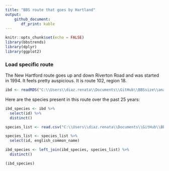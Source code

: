 ```yaml
---
title: "BBS route that goes by Hartland"
output: 
    github_document:
       df_print: kable
---
```


```r
knitr::opts_chunk$set(echo = FALSE)
library(bbstrends)
library(dplyr)
library(ggplot2)
```


### Load specific route

The New Hartford route goes up and down Riverton Road and was started in 1994. It feels pretty auspicious. It is route 102, region 18.

```r

ibd <- readRDS("C:\\Users\\diaz.renata\\Documents\\GitHub\\BBSsize\\analysis\\isd_data\\ibd_isd_bbs_rtrg_102_18.Rds")
```

Here are the species present in this route over the past 25 years:

```r


ibd_species <- ibd %>%
  select(id) %>%
  distinct()

species_list <- read.csv("C:\\Users\\diaz.renata\\Documents\\GitHub\\BBSsize\\analysis\\species_data\\species_list_working.csv", stringsAsFactors = F)

species_list <- species_list %>%
  select(id, english_common_name)

ibd_species <- left_join(ibd_species, species_list) %>%
  distinct()

(ibd_species)

```

